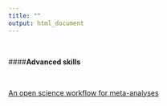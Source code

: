 ```yaml
---
title: ""
output: html_document
---
```

<br>

####**Advanced skills**

<br>

[An open science workflow for meta-analyses](https://github.com/NCEAS/oss-lessons)